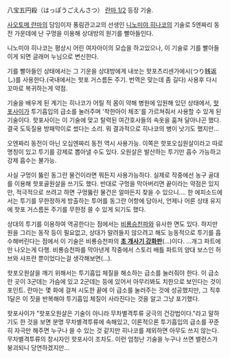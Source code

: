 八宝五円殺（はっぽうごえんさつ）
[[란마 1/2]] 등장 기술.

[[사오토메 란마]]의 담임이자 풍림관고교의 선생인 [[니노미야 히나코]]의 기술로 5엔짜리 동전 가운데에 난 구멍을 이용해 상대방의 원기를 빨아들인다.

니노미야 히나코는 평상시 어린 여자아이의 모습을 하고있으나, 이 기술로 기를 빨아들이게 되면 글래머 누님으로 변신한다.

기를 빨아들인 상태에서는 그 기운을 상대방에게 내쏘는 핫포츠리센가에시(つり銭返し)를 사용한다.(국내에서는 핫포 거스름돈 주기. 번역은 맞는데 좀 길다) 사용후 다시 꼬마로 복귀하는게 약점.

기술을 배우게 된 계기는 히나코가 어릴 적 몸이 약해 병원에 입원해 있던 상태에서, [[핫포사이]]가 투기흡입의 급소를 눌러주며 '착한아이 체조'를 가르쳐줘서 사용할 수 있게 된 기술이다. 핫포사이는 이 기술에 맞고 탈력된 여간호사들의 속옷을 훔쳐 달아나곤 했다. 결국 도둑질용 방패막이로 썼다는 소리. 뭐 결과적으로 히나코의 병이 낫기도 했지만...

오엔짜리 동전이 아닌 오십엔짜리 동전 역시 사용가능. 이쪽은 핫포오십원살이라고 따로 명칭이 있고 투기를 강제로 뽑아낼 수도 있다. 오원살은 발산하는 투기만 흡수 가능하고 강제 흡수는 불가능.

사실 구멍이 뚫린 동그란 물건이라면 뭐든지 사용가능하다. 실제로 작중에선 농구 골대를 이용해 핫포골원살을 쓰기도 했다. 반대로 구멍을 막아버리면 끝이라는 약점은 있지만, 적극적으로 쓰려고 하면 구멍뚫린 물건은 얼마든지 찾을 수 있으니…. 한 에피소드에서는 투기를 무한정하게 방출하는 투어를 동그란 어항에 담아서, 언제나 어른 상태 유지에 핫포 거스름돈 주기를 무한정 쓸 수 있게 되기도 했다.

상대의 투기를 이용하여 역공한다는 점에서는 [[비룡승천파]]와 유사한 면도 있다. 하지만 원을 그리는 동작 등이 필요없고, 상대가 말려들지 않으려고 해도 능동적으로 투기를 흡수해버린다는 점에서 이 기술은 비룡승천파의 '''[[상위호환|초 개사기 강화판]]'''(…)이다. …개그 파트에만 나오는게 다행. 비룡승천파를 막아낸게 작중에서 스토리 배틀 파트의 양대 보스인 허브와 샤프란 뿐이었다는걸 생각해보면(…).

핫포오원살을 깨기 위해서는 투기흡입 체질을 해소하는 급소를 눌러줘야 한다. 이 급소란 곳이 3군데는 가슴에 있고 2군데는 등에 있어서 아무리봐도 치한으로 보인다는 것이 포인트. 란마는 몇 화에 걸쳐 시도한 끝에 이 급소를 눌러주는 것에 성공했지만, 그 직후 1달은 이 짓을 반복해야 투기흡입 체질이 사라진다는 것을 알고 그냥 포기했다.

핫포사이가 "핫포오원살은 기술이 아니라 무차별격투류 궁극의 건강법이다."라고 말하기도 한 것을 보면 분명 무차별격투류에 속해있고, 이론적으론 투기흡입의 급소를 꾸준히 자극만 해주면 누구나 쓸 수 있는 것 같지만 히나코를 제외하면 아무도 쓰지 않는다. 무차별격투류의 창시자인 핫포사이 조차도. 이런 엄청난 기술을 누구나 쓰면 밸런스가 붕괴되니 당연하겠지만...
